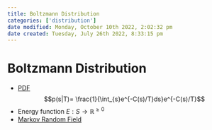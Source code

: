 ```yaml
---
title: Boltzmann Distribution
categories: ['distribution']
date modified: Monday, October 10th 2022, 2:02:32 pm
date created: Tuesday, July 26th 2022, 8:33:15 pm
---
```


# Boltzmann Distribution
- [PDF](PDF.qmd) $$p(s|T)= \frac{1}{\int_{s}e^{-C(s)/T}ds}e^{-C(s)/T}$$
- Energy function $E: S \rightarrow \mathbb{R}^{\geq 0}$
- [Markov Random Field](Markov%20Random%20Field.qmd)



